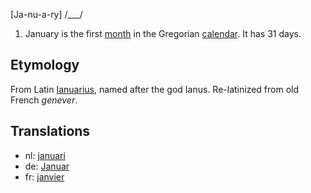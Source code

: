 [Ja-nu-a-ry] /___/

#January is the first [[month]] in the Gregorian [[calendar]]. It has 31 days.

==Etymology==
From Latin [[Ianuarius]], named after the god Ianus. Re-latinized from old French ''genever''.

==Translations==
*nl: [[januari]]
*de: [[Januar]]
*fr: [[janvier]]